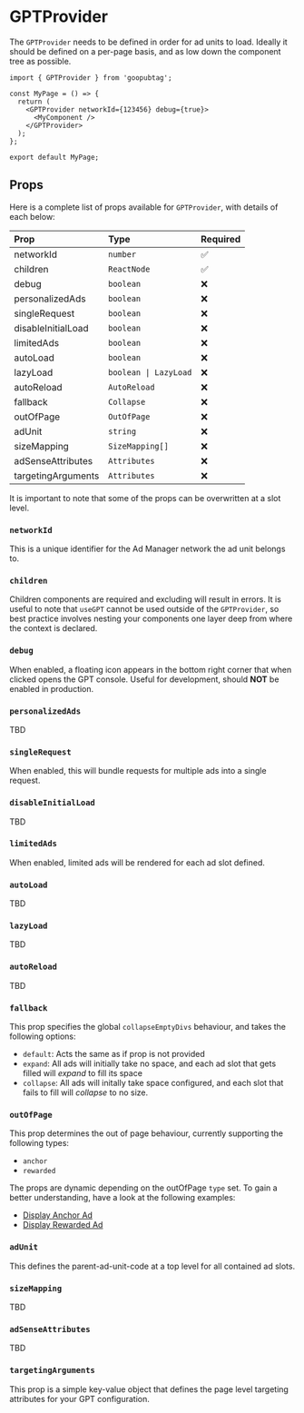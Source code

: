 # GPTProvider

The `GPTProvider` needs to be defined in order for ad units to load. Ideally it should be defined on a per-page basis, and as low down the component tree as possible.

```tsx showLineNumbers
import { GPTProvider } from 'goopubtag';

const MyPage = () => {
  return (
    <GPTProvider networkId={123456} debug={true}>
      <MyComponent />
    </GPTProvider>
  );
};  

export default MyPage;
```

## Props

Here is a complete list of props available for `GPTProvider`, with details of each below:

| Prop               | Type      | Required |
| :-----------       | :-------- | :------- |
| networkId          |  `number` | ✅ |
| children           |  `ReactNode` | ✅ |
| debug              |  `boolean` | ❌ |
| personalizedAds    |  `boolean` | ❌ |
| singleRequest      |  `boolean` | ❌ |
| disableInitialLoad |  `boolean` | ❌ |
| limitedAds         |  `boolean` | ❌ |
| autoLoad           |  `boolean` | ❌ |
| lazyLoad           |  `boolean \| LazyLoad` | ❌ |
| autoReload         |  `AutoReload` | ❌ |
| fallback           |  `Collapse` | ❌ |
| outOfPage          |  `OutOfPage` | ❌ |
| adUnit             |  `string` | ❌ |
| sizeMapping        |  `SizeMapping[]` | ❌ |
| adSenseAttributes  |  `Attributes` | ❌ |
| targetingArguments |  `Attributes` | ❌ |

It is important to note that some of the props can be overwritten at a slot level.

### `networkId`

This is a unique identifier for the Ad Manager network the ad unit belongs to.

### `children`

Children components are required and excluding will result in errors. It is useful to note that `useGPT` cannot be used outside of the `GPTProvider`, so best practice involves nesting your components one layer deep from where the context is declared.

### `debug`

When enabled, a floating icon appears in the bottom right corner that when clicked opens the GPT console. Useful for development, should **NOT** be enabled in production.

### `personalizedAds`

TBD

### `singleRequest`

When enabled, this will bundle requests for multiple ads into a single request.

### `disableInitialLoad`

TBD 

### `limitedAds`

When enabled, limited ads will be rendered for each ad slot defined.

### `autoLoad`

TBD 

### `lazyLoad`

TBD

### `autoReload`

TBD

### `fallback`

This prop specifies the global `collapseEmptyDivs` behaviour, and takes the following options:

- `default`: Acts the same as if prop is not provided
- `expand`: All ads will initially take no space, and each ad slot that gets filled will _expand_ to fill its space
- `collapse`: All ads will initally take space configured, and each slot that fails to fill will _collapse_ to no size.

### `outOfPage`

This prop determines the out of page behaviour, currently supporting the following types:

- `anchor`
- `rewarded`

The props are dynamic depending on the outOfPage `type` set. To gain a better understanding, have a look at the following examples:

- [Display Anchor Ad](/examples/display_anchor_ad)
- [Display Rewarded Ad](/examples/display_rewarded_ad)

### `adUnit`

This defines the parent-ad-unit-code at a top level for all contained ad slots.

### `sizeMapping`

TBD

### `adSenseAttributes`

TBD 

### `targetingArguments`

This prop is a simple key-value object that defines the page level targeting attributes for your GPT configuration.